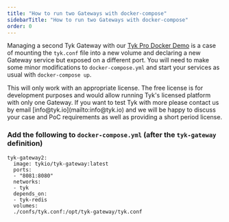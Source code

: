 ```yaml
---
title: "How to run two Gateways with docker-compose"
sidebarTitle: "How to run two Gateways with docker-compose"
order: 0
---
```


Managing a second Tyk Gateway with our [Tyk Pro Docker Demo](/5.5/tyk-on-premises/docker/docker-pro-demo) is a case of mounting the `tyk.conf` file into a new volume and declaring a new Gateway service but exposed on a different port.
You will need to make some minor modifications to `docker-compose.yml` and start your services as usual with `docker-compose up`.


<Note>
This will only work with an appropriate license. The free license is for development purposes and would allow running Tyk's licensed platform with only one Gateway. If you want to test Tyk with more please contact us by email [info@tyk.io](mailto:info@tyk.io) and we will be happy to discuss your case and PoC requirements as well as providing a short period license.
</Note>



### Add the following to `docker-compose.yml` (after the `tyk-gateway` definition)

```
tyk-gateway2:
  image: tykio/tyk-gateway:latest
  ports:
  - "8081:8080"
  networks:
  - tyk
  depends_on:
  - tyk-redis
  volumes:
  ./confs/tyk.conf:/opt/tyk-gateway/tyk.conf
```
